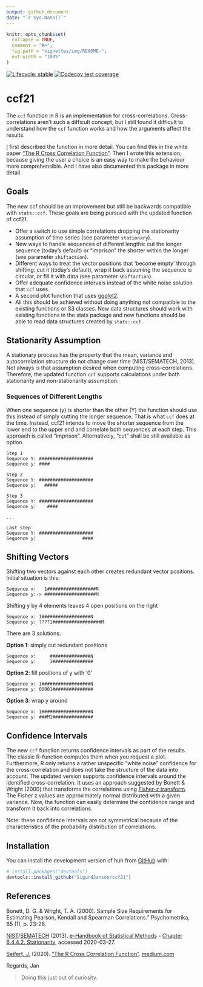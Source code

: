 ```yaml
---
output: github_document
date: "`r Sys.Date()`"
---
```


<!-- README.md is generated from README.Rmd. Please edit that file -->

```r
knitr::opts_chunk$set(
  collapse = TRUE,
  comment = "#>",
  fig.path = "vignettes/img/README-",
  out.width = "100%"
)
```

<!-- <img src="vignettes/img/logo_huh.svg" align="right" width="20%"/> -->

<!-- badges: start -->
[![Lifecycle: stable](https://img.shields.io/badge/lifecycle-experimental-yellow.svg)](https://lifecycle.r-lib.org/articles/stages.html#experimental)
[![Codecov test coverage](https://codecov.io/gh/SigurdJanson/ccf21/branch/main/graph/badge.svg)](https://app.codecov.io/gh/SigurdJanson/ccf21?branch=main)
<!-- badges: end -->



# ccf21

The `ccf` function in R is an implementation for cross-correlations. Cross-correlations aren't such a difficult concept, but I still found it difficult to understand how the `ccf` function works and how the arguments affect the results.

[I](https://seifseit.de) first described the function in more detail. You can find this in the white paper ["The R Cross Correlation Function"](https://medium.com/@jan.seifert/the-r-cross-correlation-function-f5f426006425?source=friends_link&sk=60e3a85df26d2eebd0c47ab84c3407c0). Then I wrote this extension, because giving the user a choice is an easy way to make the behaviour more comprehensible. And I have also documented this package in more detail.

## Goals


The new ccf should be an improvement but still be backwards compatible with `stats::ccf`. These goals are being pursued with the updated function of ccf21.

-   Offer a switch to use simple correlations dropping the stationarity assumption of time series (see parameter `stationary`).
-   New ways to handle sequences of different lengths: cut the longer sequence (today's default) or "imprison" the shorter within the longer (see parameter `shiftaction`).
-   Different ways to treat the vector positions that 'become empty' through shifting: cut it (today's default), wrap it back assuming the sequence is circular, or fill it with data (see parameter `shiftaction`).
-   Offer adequate confidence intervals instead of the white noise solution that `ccf` uses.
-   A second plot function that uses [ggplot2](https://ggplot2.tidyverse.org/ "ggplot2 graphics library").
-   All this should be achieved without doing anything not compatible to the existing functions or S3 classes. New data structures should work with existing functions in the stats package and new functions should be able to read data structures created by `stats::ccf`.

## Stationarity Assumption

A stationary process has the property that the mean, variance and autocorrelation structure do not change over time (NIST/SEMATECH, 2013). Not always is that assumption desired when computing cross-correlations. Therefore, the updated function `ccf` supports calculations under both stationarity and non-stationarity assumption.

### Sequences of Different Lengths

When one sequence (y) is shorter than the other (Y) the function should use this instead of simply cutting the longer sequence. That is what `ccf` does at the time. Instead, ccf21 intends to move the shorter sequence from the lower end to the upper end and correlate both sequences at each step. This approach is called "imprison". Alternatively, "cut" shall be still available as option.

```         
Step 1
Sequence Y: ####################
Sequence y: ####

Step 2
Sequence Y: ####################
Sequence y:   #####

Step 3
Sequence Y: ####################
Sequence y:    ####

...

Last step
Sequence Y: ####################
Sequence y:                 ####
```

## Shifting Vectors

Shifting two vectors against each other creates redundant vector positions. Initial situation is this:

```         
Sequence x:   1##################N
Sequence y:-> ###################M
```

Shifting y by 4 elements leaves 4 open positions on the right

```         
Sequence x: 1##################N
Sequence y: ????1##################M
```

There are 3 solutions:

**Option 1**: simply cut redundant positions

```         
Sequence x:     ###############N
Sequence y:     1###############    
```

**Option 2**: fill positions of y with '0'

```         
Sequence x: 1##################N
Sequence y: 00001###############
```

**Option 3**: wrap y around

```         
Sequence x: 1##################N
Sequence y: ###M1###############
```

## Confidence Intervals

The new `ccf` function returns confidence intervals as part of the results. The classic R-function computes them when you request a plot. Furthermore, R only returns a rather unspecific "white noise" confidence for the cross-correlation and does not take the structure of the data into account. The updated version supports confidence intervals around the identified cross-correlation. It uses an approach suggested by Bonett & Wright (2000) that transforms the correlations using [Fisher-z transform](https://en.wikipedia.org/w/index.php?title=Fisher_transformation&oldid=946390163). The Fisher z values are approximately normal distributed with a given variance. Now, the function can easily determine the confidence range and transform it back into correlations.

Note: these confidence intervals are not symmetrical because of the characteristics of the probability distribution of correlations.

## Installation

You can install the development version of huh from [GitHub](https://github.com/) with:

``` r
# install.packages("devtools")
devtools::install_github("SigurdJanson/ccf21")
```

## References

Bonett, D. G. & Wright, T. A. (2000). Sample Size Requirements for Estimating Pearson, Kendall and Spearman Correlations." Psychometrika, 65 (1), p. 23-28.

[NIST](http://www.nist.gov/ "National Institute of Standard and Technology")/[SEMATECH](http://www.sematech.org/ "SUNY Polytechnic Institute") (2013). [e-Handbook of Statistical Methods](http://www.itl.nist.gov/div898/handbook/) - [Chapter 6.4.4.2. Stationarity](https://www.itl.nist.gov/div898/handbook/pmc/section4/pmc442.htm), accessed 2020-03-27.

[Seifert, J.](https://twitter.com/usernaut) (2020). ["The R Cross Correlation Function"](https://medium.com/@jan.seifert/the-r-cross-correlation-function-f5f426006425?source=friends_link&sk=60e3a85df26d2eebd0c47ab84c3407c0). [medium.com](https://medium.com)

Regards,
Jan

> Doing this just out of curiosity.

